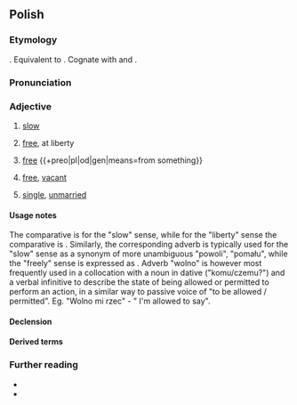 {{also|Wolny}}
==Polish==

===Etymology===
{{inh+|pl|sla-pro|*volьnъ}}. Equivalent to {{af|pl|wola|-ny}}. Cognate with {{cog|cs|volný}} and {{cog|ru|вольный}}.

===Pronunciation===
{{pl-p|a=Pl-wolny.ogg}}

===Adjective===
{{pl-adj|wolniejszy|bardziej|adv=wolno}}

# [[slow]]
#: {{syn|pl|powolny}}
#: {{ant|pl|szybki}}
# [[free]], at liberty
#: {{syn|pl|niezależny|nieskrępowany|swobodny}}
#: {{uxi|pl|wolny [[człowiek]]|-}}
#: {{uxi|pl|wolny [[kraj]]|-}}
# [[free]] {{gl|[[without]]}} {{+preo|pl|od|gen|means=from something}}
#: {{uxi|pl|Wolny od [[kłopotów]].|-}}
# [[free]], [[vacant]]
#: {{syn|pl|niezajęty}}
#: {{uxi|pl|Wolny [[czas]]|-}}
#: {{uxi|pl|Wolny [[pokój]].|-}}
# [[single]], [[unmarried]]
#: {{syn|pl|nieżonaty|dostępny}}

====Usage notes====
The comparative is {{m|pl|wolniejszy}} for the "slow" sense, while for the "liberty" sense the comparative is {{m|pl|[[bardziej]] wolny}}. Similarly, the corresponding adverb {{m|pl|wolno}} is typically used for the "slow" sense as a synonym of more unambiguous "powoli", "pomału", while the "freely" sense is expressed as {{m|pl|[[w]] [[sposób]] wolny}}. Adverb "wolno" is however most frequently used in a collocation with a noun in dative ("komu/czemu?") and a verbal infinitive to describe the state of being allowed or permitted to perform an action, in a similar way to passive voice of "to be allowed / permitted". Eg. "Wolno mi rzec" - " I'm allowed to say".

====Declension====
{{pl-decl-adj-auto}}

====Derived terms====
{{col3|pl|wolność}}

===Further reading===
* {{R:pl:WSJP}}
* {{R:pl:PWN}}